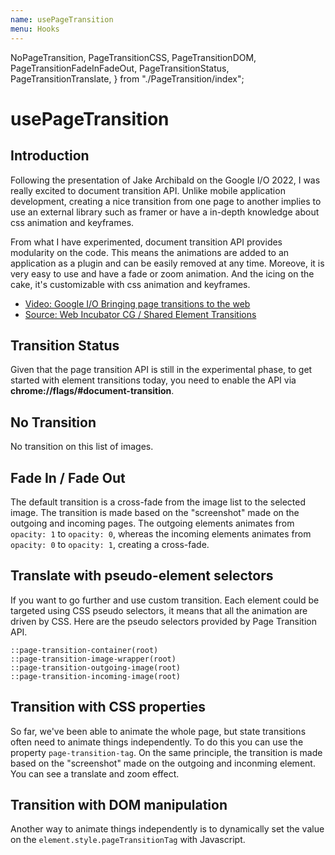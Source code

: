 ```yaml
---
name: usePageTransition
menu: Hooks
---
```


  NoPageTransition,
  PageTransitionCSS,
  PageTransitionDOM,
  PageTransitionFadeInFadeOut,
  PageTransitionStatus,
  PageTransitionTranslate,
} from "./PageTransition/index";

# usePageTransition

## Introduction

Following the presentation of Jake Archibald on the Google I/O 2022, I was 
really excited to document transition API. Unlike mobile application 
development, creating a nice transition from one page to another implies to
use an external library such as framer or have a in-depth knowledge about css 
animation and keyframes.

From what I have experimented, document transition API provides modularity on 
the code. This means the animations are added to an application as a plugin and
can be easily removed at any time. Moreove, it is very easy to use and have a 
fade or zoom animation. And the icing on the cake, it's customizable with css
animation and keyframes.

- <a href="https://www.youtube.com/watch?v=JCJUPJ_zDQ4" target="_blank">Video: Google I/O Bringing page transitions to the web</a>
- <a href="https://github.com/WICG/shared-element-transitions" target="_blank">Source: Web Incubator CG / Shared Element Transitions</a>

## Transition Status

Given that the page transition API is still in the experimental phase, to get 
started with element transitions today, you need to enable the API via
**chrome://flags/#document-transition**.

<Playground>
  <PageTransitionStatus />
</Playground>

## No Transition

No transition on this list of images.

<Playground>
  <NoPageTransition />
</Playground>

## Fade In / Fade Out

The default transition is a cross-fade from the image list to the selected 
image. The transition is made based on the "screenshot" made on the outgoing and 
incoming pages. The outgoing elements animates from 
`opacity: 1` to `opacity: 0`, whereas the incoming elements animates from 
`opacity: 0` to `opacity: 1`, creating a cross-fade.

<Playground>
  <PageTransitionFadeInFadeOut />
</Playground>

## Translate with pseudo-element selectors



If you want to go further and use custom transition. Each element could be 
targeted using CSS pseudo selectors, it means that all the animation are driven
by CSS. Here are the pseudo selectors provided by Page Transition API.

```
::page-transition-container(root)
::page-transition-image-wrapper(root)
::page-transition-outgoing-image(root)
::page-transition-incoming-image(root)
```

<Playground>
  <PageTransitionTranslate />
</Playground>

## Transition with CSS properties


So far, we've been able to animate the whole page, but state transitions 
often need to animate things independently. To do this you can use the property
`page-transition-tag`. On the same principle, the transition is made based on 
the "screenshot" made on the outgoing and inconming element. You can see a 
translate and zoom effect.


<Playground>
  <PageTransitionCSS />
</Playground>

## Transition with DOM manipulation


Another way to animate things independently is to dynamically set the value 
on the `element.style.pageTransitionTag` with Javascript.


<Playground>
  <PageTransitionDOM />
</Playground>
